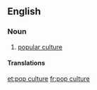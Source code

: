 {{also|pop-culture}}
==English==

===Noun===
{{wikipedia}}

{{en-noun|-}}

# [[popular culture]]

====Translations====
{{trans-see|popular culture}}

[[et:pop culture]]
[[fr:pop culture]]